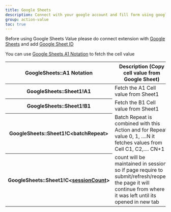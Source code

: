```yaml
---
title: Google Sheets
description: Connect with your google account and fill form using google sheets data directly in iterative manner.
group: action-value
toc: true
---
```


Before using Google Sheets Value please do connect extension with [Google Sheets]([[docsref:/settings/google-sheets]]) and add [Google Sheet ID]([[docsref:/configuration/config-settings#google-sheet-id]])

You can use [Google Sheets A1 Notation](https://developers.google.com/sheets/api/guides/concepts#:~:text=The%20Google%20Sheets%20API%20is,Update%20spreadsheet%20formatting) to fetch the cell value

<table class="table">
  <thead>
    <tr>
      <th scope="col" width="210px">
        GoogleSheets::A1 Notation
      </th>
      <th scope="col">Description (Copy cell value from Google Sheet)</th>
    </tr>
  </thead>
  <tbody>
    <tr>
      <th scope="row">GoogleSheets::Sheet1!A1</th>
      <td>Fetch the A1 Cell value from Sheet1</td>
    </tr>
    <tr>
      <th scope="row">GoogleSheets::Sheet1!B1</th>
      <td>Fetch the B1 Cell value from Sheet1</td>
    </tr>
    <tr>
      <th scope="row">GoogleSheets::Sheet1!C&lt;batchRepeat&gt;</th>
      <td>
        Batch Repeat is combined with this Action and for Repeat value 0, 1, ....N it fetches values from Cell C1,
        C2,.... CN+1
      </td>
    </tr>
    <tr>
      <th scope="row">
        GoogleSheets::Sheet1!C&lt;<a href="[[docsref:/session/overview]]">sessionCount</a>&gt;
      </th>
      <td>
        count will be maintained in session so if page require to submit/refresh/reopen the page it will continue from
        where it was left until its opened in new tab
      </td>
    </tr>
  </tbody>
</table>

<Callout name="subscribe-callout" />
